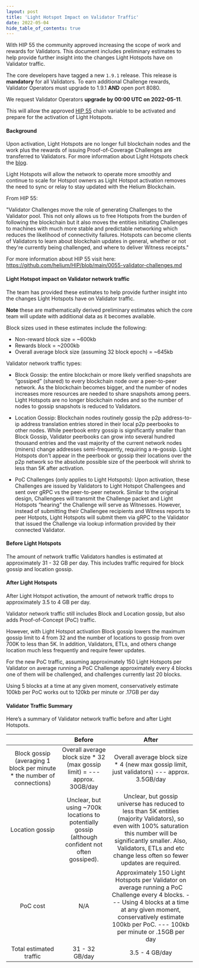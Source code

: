 ```yaml
---
layout: post
title: 'Light Hotspot Impact on Validator Traffic'
date: 2022-05-04
hide_table_of_contents: true
---
```


With HIP 55 the community approved increasing the scope of work and rewards for Validators. This
document includes preliminary estimates to help provide further insight into the changes Light
Hotspots have on Validator traffic.

<!--truncate-->

The core developers have tagged a new `1.9.1` release. This release is **mandatory** for all
Validators. To earn additional Challenge rewards, Validator Operators must upgrade to 1.9.1 **AND**
open port 8080.

We request Validator Operators **upgrade by 00:00 UTC on 2022-05-11**.

This will allow the approved
[HIP 55](https://github.com/helium/HIP/blob/main/0055-validator-challenges.md) chain variable to be
activated and prepare for the activation of Light Hotspots.

#### Background

Upon activation, Light Hotspots are no longer full blockchain nodes and the work plus the rewards of
issuing Proof-of-Coverage Challenges are transferred to Validators. For more information about Light
Hotspots check the
[blog](https://blog.helium.com/light-hotspots-explained-everything-you-need-to-know-f86612f571c6).

Light Hotspots will allow the network to operate more smoothly and continue to scale for Hotspot
owners as Light Hotspot activation removes the need to sync or relay to stay updated with the Helium
Blockchain.

From HIP 55:

"Validator Challenges move the role of generating Challenges to the Validator pool. This not only
allows us to free Hotspots from the burden of following the blockchain but it also moves the
entities initiating Challenges to machines with much more stable and predictable networking which
reduces the likelihood of connectivity failures. Hotspots can become clients of Validators to learn
about blockchain updates in general, whether or not they're currently being challenged, and where to
deliver Witness receipts."

For more information about HIP 55 visit here:
https://github.com/helium/HIP/blob/main/0055-validator-challenges.md

#### Light Hotspot impact on Validator network traffic

The team has provided these estimates to help provide further insight into the changes Light
Hotspots have on Validator traffic.

**Note** these are mathematically derived preliminary estimates which the core team will update with
additional data as it becomes available.

Block sizes used in these estimates include the following:

- Non-reward block size = ~600kb
- Rewards block = ~2000kb
- Overall average block size (assuming 32 block epoch) = ~645kb

Validator network traffic types:

- Block Gossip: the entire blockchain or more likely verified snapshots are “gossiped” (shared) to
  every blockchain node over a peer-to-peer network. As the blockchain becomes bigger, and the
  number of nodes increases more resources are needed to share snapshots among peers. Light Hotspots
  are no longer blockchain nodes and so the number of nodes to gossip snapshots is reduced to
  Validators.

- Location Gossip: Blockchain nodes routinely gossip the p2p address-to-ip address translation
  entries stored in their local p2p peerbooks to other nodes. While peerbook entry gossip is
  significantly smaller than Block Gossip, Validator peerbooks can grow into several hundred
  thousand entries and the vast majority of the current network nodes (miners) change addresses
  semi-frequently, requiring a re-gossip. Light Hotspots don't appear in the peerbook or gossip
  their locations over the p2p network so the absolute possible size of the peerbook will shrink to
  less than 5K after activation.

- PoC Challenges (only applies to Light Hotspots): Upon activation, these Challenges are issued by
  Validators to Light Hotspot Challengees and sent over gRPC vs the peer-to-peer network. Similar to
  the original design, Challengees will transmit the Challenge packet and Light Hotspots “hearing”
  the Challenge will serve as Witnesses. However, instead of submitting their Challengee recipients
  and Witness reports to peer Hotpots, Light Hotspots will submit them via gRPC to the Validator
  that issued the Challenge via lookup information provided by their connected Validator.

#### Before Light Hotspots

The amount of network traffic Validators handles is estimated at approximately 31 - 32 GB per day.
This includes traffic required for block gossip and location gossip.

#### After Light Hotspots

After Light Hotspot activation, the amount of network traffic drops to approximately 3.5 to 4 GB per
day.

Validator network traffic still includes Block and Location gossip, but also adds Proof-of-Concept
(PoC) traffic.

However, with Light Hotspot activation Block gossip lowers the maximum gossip limit to 4 from 32 and
the number of locations to gossip from over 700K to less than 5K. In addition, Validators, ETLs, and
others change location much less frequently and require fewer updates.

For the new PoC traffic, assuming approximately 150 Light Hotspots per Validator on average running
a PoC Challenge approximately every 4 blocks one of them will be challenged, and challenges
currently last 20 blocks.

Using 5 blocks at a time at any given moment, conservatively estimate 100kb per PoC works out to
120kb per minute or .17GB per day

#### Validator Traffic Summary

Here’s a summary of Validator network traffic before and after Light Hotspots.

|                                                                          |                                              Before                                               |                                                                                                                      After                                                                                                                       |
| :----------------------------------------------------------------------: | :-----------------------------------------------------------------------------------------------: | :----------------------------------------------------------------------------------------------------------------------------------------------------------------------------------------------------------------------------------------------: |
| Block gossip (averaging 1 block per minute \* the number of connections) |            Overall average block size \* 32 (max gossip limit) = --- approx. 30GB/day             |                                                                          Overall average block size \* 4 (new max gossip limit, just validators) --- approx. 3.5GB/day                                                                           |
|                             Location gossip                              | Unclear, but using ~700k locations to potentially gossip (although confident not often gossiped). | Unclear, but gossip universe has reduced to less than 5K entities (majority Validators), so even with 100% saturation this number will be significantly smaller. Also, Validators, ETLs and etc change less often so fewer updates are required. |
|                                 PoC cost                                 |                                                N/A                                                |         Approximately 150 Light Hotspots per Validator on average running a PoC Challenge every 4 blocks. --- Using 4 blocks at a time at any given moment, conservatively estimate 100kb per PoC. --- 100kb per minute or .15GB per day         |
|                         Total estimated traffic                          |                                          31 - 32 GB/day                                           |                                                                                                                  3.5 - 4 GB/day                                                                                                                  |
